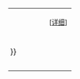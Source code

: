 <includeonly><div style=" display:block; vertical-align:top; width:100%; margin-bottom:5px; margin-top:5px; padding-bottom:1px; padding-left:0px; padding-right:0px;">
{| cellspacing="0" style="width:100%; background-color:#{{{底色}}}; border: #{{{边框颜色}}} solid 1px;  "
| style="width:2.52em; background-color:#{{{标题框底色}}};text-align:center" | 
{{{logo|}}}
| style="font-size:{{{标题大小}}};text-align:{{{标题对齐}}}; background-color:#{{{标题框底色}}};" | 
{{{标题}}}
| style="width:2.52em; background-color:#{{{标题框底色}}}; text-align:right;" | 
<small><nowiki>[</nowiki>[[{{{页面}}}|详细]]<nowiki>]</nowiki></small>
|-
|colspan="3" style="padding:5px 3px 7px 4px" | {{{{{页面}}}}}
|-
|}</div></includeonly><noinclude>{{模板文件}}</noinclude>